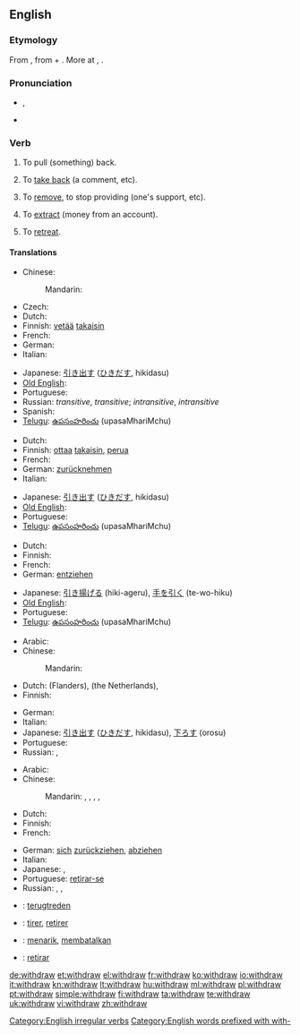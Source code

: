 ==English==

===Etymology===
From {{etyl|enm}} {{term|withdrawen||to draw away, draw back|lang=enm}}, from {{term|with-||away, back|lang=enm}} + {{term|drawen||to draw|lang=enm}}. More at {{l|en|with-}}, {{l|en|draw}}.

===Pronunciation===
* {{IPA|/wɪðˈdrɔː/|/wɪθ'dɻɑʊ/ , /wɪθdɹɔə/}}, {{SAMPA|/wID'drO:/}}
* {{audio|en-us-withdraw.ogg|Audio (US)}}
*: {{rhymes|ɔː}}

===Verb===
{{en-verb|withdraws|withdrawing|withdrew|withdrawn}}

# {{transitive}} To pull (something) back.
# {{transitive}} To [[take back]] (a comment, etc).
# {{transitive}} To [[remove]], to stop providing (one's support, etc).
# {{transitive}} To [[extract]] (money from an account).
# {{intransitive}} To [[retreat]].

====Translations====
{{trans-top|pull back}}
* Chinese:
*: Mandarin: {{t-|cmn|撤退|tr=chètuì|sc=Hani}}
* Czech: {{t-|cs|stáhnout}}
* Dutch: {{t-|nl|terugtrekken}}
* Finnish: [[vetää]] [[takaisin]]
* French: {{t+|fr|retirer}}
* German: {{t+|de|zurückziehen}}
* Italian: {{t+|it|ritirare}}
{{trans-mid}}
* Japanese: [[引き出す]] ([[ひきだす]], hikidasu)
* [[Old English]]: {{t-|ang|ofteon|alt=oftēon|xs=Old English}}
* Portuguese: {{t+|pt|retirar}}
* Russian: {{t|ru|выводить|tr=vyvodít'}} {{impf}} ''transitive'',  {{t|ru|вывести|tr=vývesti}} {{pf}} ''transitive''; {{t|ru|отходить|tr=otxodít'}} {{impf}} ''intransitive'',  {{t|ru|отойти|tr=otojtí}} {{impf}} ''intransitive''
* Spanish: {{t-|es|retirar}}
* [[Telugu]]: [[ఉపసంహరించు]] (upasaMhariMchu)
{{trans-bottom}}

{{trans-top|take back}}
* Dutch: {{t+|nl|terugnemen}}
* Finnish: [[ottaa]] [[takaisin]], [[perua]]
* French: {{t+|fr|retirer}}
* German: [[zurücknehmen]]
* Italian: {{t+|it|ritirare}}
{{trans-mid}}
* Japanese: [[引き出す]] ([[ひきだす]], hikidasu)
* [[Old English]]: {{t-|ang|ofteon|alt=oftēon|xs=Old English}}
* Portuguese: {{t+|pt|devolver}}
* [[Telugu]]: [[ఉపసంహరించు]] (upasaMhariMchu)
{{trans-bottom}}

{{trans-top|remove, stop providing}}
* Dutch: {{t-|nl|intrekken}}
* Finnish: {{t-|fi|perua}}
* French: {{t+|fr|retirer}}
* German: [[entziehen]]
{{trans-mid}}
* Japanese: [[引き揚げる]] (hiki-ageru), [[手を引く]] (te-wo-hiku)
* [[Old English]]: {{t-|ang|ofteon|alt=oftēon|xs=Old English}}
* Portuguese: {{t+|pt|retirar}}
* [[Telugu]]: [[ఉపసంహరించు]] (upasaMhariMchu)
{{trans-bottom}}

{{trans-top|extract (money from an account)}}
* Arabic: {{t|ar|سحب|tr=saHaba}}
* Chinese:
*: Mandarin: {{t|cmn|提款|tr=tíkuǎn|sc=Hani}}
* Dutch: {{t+|nl|afhalen}} (Flanders), {{t+|nl|pinnen}} (the Netherlands), {{t+|nl|opnemen}}
* Finnish: {{t+|fi|nostaa}}
{{trans-mid}}
* German: {{t+|de|abheben}}
* Italian: {{t-|it|prelevare}}
* Japanese: [[引き出す]] ([[ひきだす]], hikidasu), [[下ろす]] (orosu)
* Portuguese: {{t+|pt|sacar}}
* Russian: {{t|ru|снимать|tr=snimát'}} {{impf}},  {{t+|ru|снять|tr=snjat'}} {{pf}}
{{trans-bottom}}

{{trans-top|retreat}}
* Arabic: {{t|ar|تراجع|tr=taraaja3a}}
* Chinese:
*: Mandarin: {{t|cmn|後退|sc=Hani}},  {{t|cmn|后退|tr=hòutuì|sc=Hani}},  {{t|cmn|退卻|sc=Hani}},  {{t|cmn|退却|tr=tuìquè|sc=Hani}},  {{t-|cmn|撤退|tr=chètuì|sc=Hani}}
* Dutch: {{t-|nl|terugtrekken}}
* Finnish: {{t-|fi|perääntyä}}
* French: {{t+|fr|se retirer}}
{{trans-mid}}
* German: [[sich]] [[zurückziehen]], [[abziehen]]
* Italian: {{t+|it|ritirarsi}}
* Japanese: {{t|ja|後退する|tr=kōtai-suru}}, {{t|ja|退却する|tr=taikyaku-suru}}
* Portuguese: [[retirar-se]]
* Russian: {{t|ru|отступать|tr=otstupát'}} {{impf}},  {{t|ru|отступить|tr=otstupít'}} {{pf}}, {{t|ru|ретироваться|tr=retirovát'sja}} {{impf}}
{{trans-bottom}}

{{checktrans-top}}
* {{ttbc|Dutch}}: [[terugtreden]]
* {{ttbc|French}}: [[tirer]], [[retirer]]
* {{ttbc|Indonesian}}: [[tarik|menarik]], [[batal|membatalkan]]
* {{ttbc|Spanish}}: [[retirar]]
{{checktrans-bottom}}

[[Category:English irregular verbs]]
[[Category:English words prefixed with with-]]

[[de:withdraw]]
[[et:withdraw]]
[[el:withdraw]]
[[fr:withdraw]]
[[ko:withdraw]]
[[io:withdraw]]
[[it:withdraw]]
[[kn:withdraw]]
[[lt:withdraw]]
[[hu:withdraw]]
[[ml:withdraw]]
[[pl:withdraw]]
[[pt:withdraw]]
[[simple:withdraw]]
[[fi:withdraw]]
[[ta:withdraw]]
[[te:withdraw]]
[[uk:withdraw]]
[[vi:withdraw]]
[[zh:withdraw]]